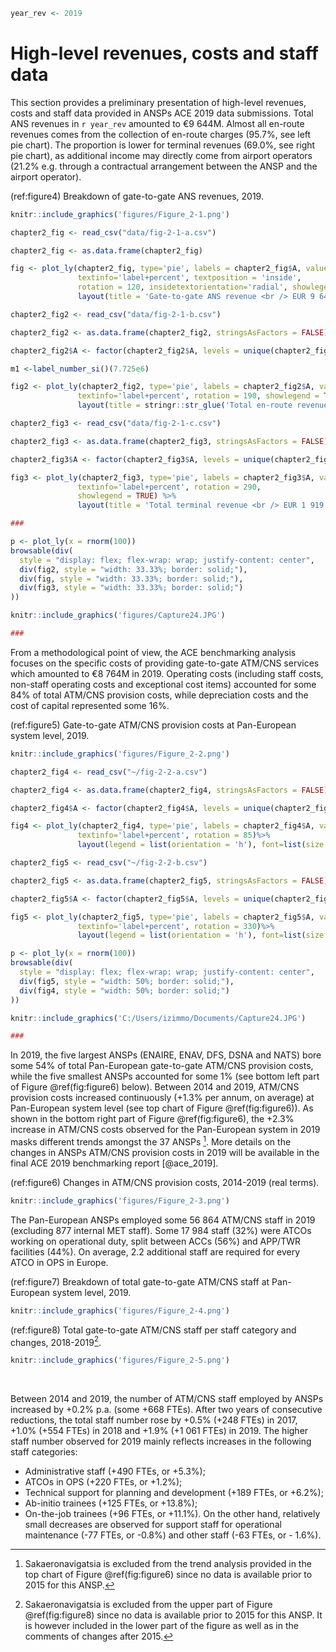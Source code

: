 ```r
year_rev <- 2019
```

# High-level revenues, costs and staff data {#high}

This section provides a preliminary presentation of high-level revenues, costs and staff data provided in ANSPs ACE 2019 data submissions. Total ANS revenues in `r year_rev` amounted to €9 644M. Almost all en-route revenues comes from the collection of en-route charges (95.7%, see left pie chart). The proportion is lower for terminal revenues (69.0%, see right pie chart), as additional income may directly come from airport operators (21.2% e.g. through a contractual arrangement between the ANSP and the airport operator).

(ref:figure4) Breakdown of gate-to-gate ANS revenues, 2019.

```r
knitr::include_graphics('figures/Figure_2-1.png')
```

```r

chapter2_fig <- read_csv("data/fig-2-1-a.csv")

chapter2_fig <- as.data.frame(chapter2_fig)

fig <- plot_ly(chapter2_fig, type='pie', labels = chapter2_fig$A, values = chapter2_fig$B, height = 525, 
               textinfo='label+percent', textposition = 'inside',
               rotation = 120, insidetextorientation='radial', showlegend = TRUE)%>%
               layout(title = 'Gate-to-gate ANS revenue <br /> EUR 9 644 M', legend = list(orientation = 'h'), font=list(size = 7))

chapter2_fig2 <- read_csv("data/fig-2-1-b.csv")

chapter2_fig2 <- as.data.frame(chapter2_fig2, stringsAsFactors = FALSE)

chapter2_fig2$A <- factor(chapter2_fig2$A, levels = unique(chapter2_fig2$A)[order(chapter2_fig2$B, decreasing = TRUE)])

m1 <-label_number_si()(7.725e6)

fig2 <- plot_ly(chapter2_fig2, type='pie', labels = chapter2_fig2$A, values = chapter2_fig2$B, height = 525,
               textinfo='label+percent', rotation = 190, showlegend = TRUE)%>%
               layout(title = stringr::str_glue('Total en-route revenue <br /> EUR {m1}', m1 = m1), legend = list(orientation = 'h'), font=list(size = 7))

chapter2_fig3 <- read_csv("data/fig-2-1-c.csv")

chapter2_fig3 <- as.data.frame(chapter2_fig3, stringsAsFactors = FALSE)

chapter2_fig3$A <- factor(chapter2_fig3$A, levels = unique(chapter2_fig3$A)[order(chapter2_fig3$B, decreasing = TRUE)])

fig3 <- plot_ly(chapter2_fig3, type='pie', labels = chapter2_fig3$A, values = chapter2_fig3$B, height = 525, 
               textinfo='label+percent', rotation = 290,
               showlegend = TRUE) %>%
               layout(title = 'Total terminal revenue <br /> EUR 1 919 M', legend = list(orientation = 'h'), font=list(size = 7))

###

p <- plot_ly(x = rnorm(100))
browsable(div(
  style = "display: flex; flex-wrap: wrap; justify-content: center",
  div(fig2, style = "width: 33.33%; border: solid;"),
  div(fig, style = "width: 33.33%; border: solid;"),
  div(fig3, style = "width: 33.33%; border: solid;")
))

knitr::include_graphics('figures/Capture24.JPG')

###

```

From a methodological point of view, the ACE benchmarking analysis focuses on the specific costs of providing gate-to-gate ATM/CNS services which amounted to €8 764M in 2019. Operating costs (including staff costs, non-staff operating costs and exceptional cost items) accounted for some 84% of total ATM/CNS provision costs, while depreciation costs and the cost of capital represented some 16%.

(ref:figure5) Gate-to-gate ATM/CNS provision costs at Pan-European system level, 2019.

```r
knitr::include_graphics('figures/Figure_2-2.png')
```

```r

chapter2_fig4 <- read_csv("~/fig-2-2-a.csv")

chapter2_fig4 <- as.data.frame(chapter2_fig4, stringsAsFactors = FALSE)

chapter2_fig4$A <- factor(chapter2_fig4$A, levels = unique(chapter2_fig4$A)[order(chapter2_fig4$B, decreasing = TRUE)])

fig4 <- plot_ly(chapter2_fig4, type='pie', labels = chapter2_fig4$A, values = chapter2_fig4$B, 
               textinfo='label+percent', rotation = 85)%>%
               layout(legend = list(orientation = 'h'), font=list(size = 7))

chapter2_fig5 <- read_csv("~/fig-2-2-b.csv")

chapter2_fig5 <- as.data.frame(chapter2_fig5, stringsAsFactors = FALSE)

chapter2_fig5$A <- factor(chapter2_fig5$A, levels = unique(chapter2_fig5$A)[order(chapter2_fig5$B, decreasing = TRUE)])

fig5 <- plot_ly(chapter2_fig5, type='pie', labels = chapter2_fig5$A, values = chapter2_fig5$B, 
               textinfo='label+percent', rotation = 330)%>%
               layout(legend = list(orientation = 'h'), font=list(size = 7))

p <- plot_ly(x = rnorm(100))
browsable(div(
  style = "display: flex; flex-wrap: wrap; justify-content: center",
  div(fig5, style = "width: 50%; border: solid;"),
  div(fig4, style = "width: 50%; border: solid;")
))

knitr::include_graphics('C:/Users/izimmo/Documents/Capture24.JPG')

###

```


In 2019, the five largest ANSPs (ENAIRE, ENAV, DFS, DSNA and NATS) bore some 54% of total Pan-European gate-to-gate ATM/CNS provision costs, while the five smallest ANSPs accounted for some 1% (see bottom left part of Figure \@ref(fig:figure6) below). Between 2014 and 2019, ATM/CNS provision costs increased continuously (+1.3% per annum, on average) at Pan-European system level (see top chart of Figure \@ref(fig:figure6)). As shown in the bottom right part of Figure \@ref(fig:figure6), the +2.3% increase in ATM/CNS costs observed for the Pan-European system in 2019 masks different trends amongst the 37 ANSPs [^high-level-revenues-costs-and-staff-data-1]. More details on the changes in ANSPs ATM/CNS provision costs in 2019 will be available in the final ACE 2019 benchmarking report [@ace_2019].

[^high-level-revenues-costs-and-staff-data-1]: Sakaeronavigatsia is excluded from the trend analysis provided in the top chart of Figure \@ref(fig:figure6) since no data is available prior to 2015 for this ANSP.

(ref:figure6) Changes in ATM/CNS provision costs, 2014-2019 (real terms).

```r
knitr::include_graphics('figures/Figure_2-3.png')
```

The Pan-European ANSPs employed some 56 864 ATM/CNS staff in 2019 (excluding 877 internal MET staff). Some 17 984 staff (32%) were ATCOs working on operational duty, split between ACCs (56%) and APP/TWR facilities (44%). On average, 2.2 additional staff are required for every ATCO in OPS in Europe.

(ref:figure7) Breakdown of total gate-to-gate ATM/CNS staff at Pan-European system level, 2019.

```r
knitr::include_graphics('figures/Figure_2-4.png')
```

(ref:figure8) Total gate-to-gate ATM/CNS staff per staff category and changes, 2018-2019[^high-level-revenues-costs-and-staff-data-2].

[^high-level-revenues-costs-and-staff-data-2]: Sakaeronavigatsia is excluded from the upper part of Figure \@ref(fig:figure8) since no data is available prior to 2015 for this ANSP. It is however included in the lower part of the figure as well as in the comments of changes after 2015.

::: {.cols data-latex=""}
::: {.col data-latex="{0.55\\textwidth}"}
```r
knitr::include_graphics('figures/Figure_2-5.png')
```
:::

::: {.col data-latex="{0.05\\textwidth}"}
  <!-- an empty Div (with a white space), serving as
a column separator -->
:::

::: {.col data-latex="{0.4\\textwidth}"}
Between 2014 and 2019, the number of ATM/CNS staff employed by ANSPs increased by +0.2% p.a. (some +668 FTEs). After two years of consecutive reductions, the total staff number rose by +0.5% (+248 FTEs) in 2017, +1.0% (+554 FTEs) in 2018 and +1.9% (+1 061 FTEs) in 2019. The higher staff number observed for 2019 mainly reflects increases in the following staff categories:

-   Administrative staff (+490 FTEs, or +5.3%);
-   ATCOs in OPS (+220 FTEs, or +1.2%);
-   Technical support for planning and development (+189 FTEs, or +6.2%);
-   Ab-initio trainees (+125 FTEs, or +13.8%);
-   On-the-job trainees (+96 FTEs, or +11.1%). On the other hand, relatively small decreases are observed for support staff for operational maintenance (-77 FTEs, or -0.8%) and other staff (-63 FTEs, or - 1.6%).
:::
:::
